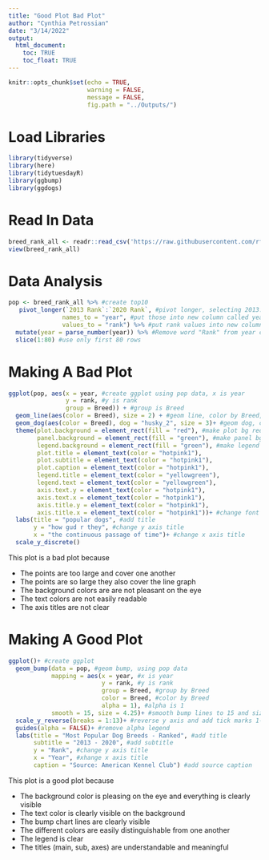 ```yaml
---
title: "Good Plot Bad Plot"
author: "Cynthia Petrossian"
date: "3/14/2022"
output: 
  html_document:
    toc: TRUE
    toc_float: TRUE
---
```


```r
knitr::opts_chunk$set(echo = TRUE, 
                      warning = FALSE, 
                      message = FALSE,
                      fig.path = "../Outputs/")
```

# Load Libraries
```r
library(tidyverse)
library(here)
library(tidytuesdayR)
library(ggbump)
library(ggdogs)
```

# Read In Data
```r
breed_rank_all <- readr::read_csv('https://raw.githubusercontent.com/rfordatascience/tidytuesday/master/data/2022/2022-02-01/breed_rank.csv')
view(breed_rank_all)
```

# Data Analysis
```r
pop <- breed_rank_all %>% #create top10
   pivot_longer(`2013 Rank`:`2020 Rank`, #pivot longer, selecting 2013:2020 columns
               names_to = "year", #put those into new column called year
               values_to = "rank") %>% #put rank values into new column called rank
  mutate(year = parse_number(year)) %>% #Remove word "Rank" from year column contents
  slice(1:80) #use only first 80 rows
```

# Making A Bad Plot
```r
ggplot(pop, aes(x = year, #create ggplot using pop data, x is year
                y = rank, #y is rank
                group = Breed)) + #group is Breed
  geom_line(aes(color = Breed), size = 2) + #geom line, color by Breed, size 2
  geom_dog(aes(color = Breed), dog = "husky_2", size = 3)+ #geom dog, choose husky, size 4
  theme(plot.background = element_rect(fill = "red"), #make plot bg red
        panel.background = element_rect(fill = "green"), #make panel bg green
        legend.background = element_rect(fill = "green"), #make legend bg green
        plot.title = element_text(color = "hotpink1"),
        plot.subtitle = element_text(color = "hotpink1"),
        plot.caption = element_text(color = "hotpink1"),
        legend.title = element_text(color = "yellowgreen"),
        legend.text = element_text(color = "yellowgreen"),
        axis.text.y = element_text(color = "hotpink1"),
        axis.text.x = element_text(color = "hotpink1"),
        axis.title.y = element_text(color = "hotpink1"),
        axis.title.x = element_text(color = "hotpink1"))+ #change font
  labs(title = "popular dogs", #add title
       y = "how gud r they", #change y axis title
       x = "the continuous passage of time")+ #change x axis title
  scale_y_discrete()
```

This plot is a bad plot because  

* The points are too large and cover one another 
* The points are so large they also cover the line graph  
* The background colors are are not pleasant on the eye  
* The text colors are not easily readable  
* The axis titles are not clear

# Making A Good Plot
```r
ggplot()+ #create ggplot
  geom_bump(data = pop, #geom bump, using pop data
            mapping = aes(x = year, #x is year
                          y = rank, #y is rank
                          group = Breed, #group by Breed
                          color = Breed, #color by Breed
                          alpha = 1), #alpha is 1
            smooth = 15, size = 4.25)+ #smooth bump lines to 15 and size is 4.25
  scale_y_reverse(breaks = 1:13)+ #reverse y axis and add tick marks 1-13
  guides(alpha = FALSE)+ #remove alpha legend
  labs(title = "Most Popular Dog Breeds - Ranked", #add title
       subtitle = "2013 - 2020", #add subtitle
       y = "Rank", #change y axis title
       x = "Year", #xhange x axis title
       caption = "Source: American Kennel Club") #add source caption
```

This plot is a good plot because

* The background color is pleasing on the eye and everything is clearly visible
* The text color is clearly visible on the background
* The bump chart lines are clearly visible
* The different colors are easily distinguishable from one another
* The legend is clear
* The titles (main, sub, axes) are understandable and meaningful